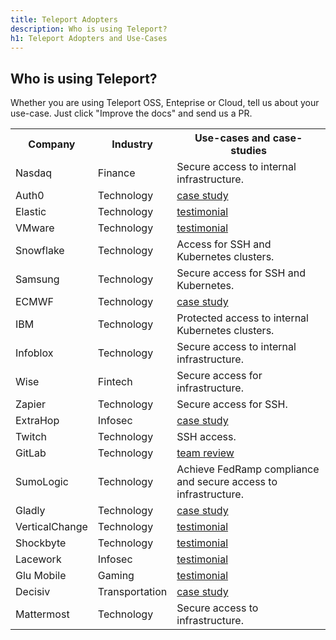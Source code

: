 ```yaml
---
title: Teleport Adopters
description: Who is using Teleport?
h1: Teleport Adopters and Use-Cases
---
```


## Who is using Teleport?

Whether you are using Teleport OSS, Enteprise or Cloud, tell us about your use-case.
Just click "Improve the docs" and send us a PR.

<table>
  <tr>
    <th>Company</th>
    <th>Industry</th>
    <th>Use-cases and case-studies</th>
  </tr>

  <tr>
    <td>Nasdaq</td>
    <td>Finance</td>
    <td>Secure access to internal infrastructure.</td>
  </tr>

  <tr>
    <td>Auth0</td>
    <td>Technology</td>
    <td><a href="https://goteleport.com/case-study/auth0/">case study</a></td>
  </tr>

  <tr>
    <td>Elastic</td>
    <td>Technology</td>
    <td><a href="https://goteleport.com/case-study/elastic-testimonial/">testimonial</a></td>
  </tr>

  <tr>
    <td>VMware</td>
    <td>Technology</td>
    <td><a href="https://goteleport.com/case-study/vmware-testimonial/">testimonial</a></td>
  </tr>

  <tr>
    <td>Snowflake</td>
    <td>Technology</td>
    <td>Access for SSH and Kubernetes clusters.</td>
  </tr>

  <tr>
    <td>Samsung</td>
    <td>Technology</td>
    <td>Secure access for SSH and Kubernetes.</td>
  </tr>

  <tr>
    <td>ECMWF</td>
    <td>Technology</td>
    <td><a href="https://goteleport.com/case-study/ecmwf/">case study</a></td>
  </tr>

  <tr>
    <td>IBM</td>
    <td>Technology</td>
    <td>Protected access to internal Kubernetes clusters.</td>
  </tr>

  <tr>
    <td>Infoblox</td>
    <td>Technology</td>
    <td>Secure access to internal infrastructure.</td>
  </tr>

  <tr>
    <td>Wise</td>
    <td>Fintech</td>
    <td>Secure access for infrastructure.</td>
  </tr>

  <tr>
    <td>Zapier</td>
    <td>Technology</td>
    <td>Secure access for SSH.</td>
  </tr>

  <tr>
    <td>ExtraHop</td>
    <td>Infosec</td>
    <td><a href="https://goteleport.com/case-study/extrahop/">case study</a></td>
  </tr>

  <tr>
    <td>Twitch</td>
    <td>Technology</td>
    <td>SSH access.</td>
  </tr>

  <tr>
    <td>GitLab</td>
    <td>Technology</td>
    <td><a href="https://gitlab.com/gitlab-com/gl-infra/infrastructure/-/issues/11568#note_451982812">team review</a></td>
  </tr>

  <tr>
    <td>SumoLogic</td>
    <td>Technology</td>
    <td>Achieve FedRamp compliance and secure access to infrastructure.</td>
  </tr>

  <tr>
    <td>Gladly</td>
    <td>Technology</td>
    <td><a href="https://goteleport.com/case-study/gladly/">case study</a></td>
  </tr>

  <tr>
    <td>VerticalChange</td>
    <td>Technology</td>
    <td><a href="https://goteleport.com/case-study/verticalchange-testimonial/">testimonial</a></td>
  </tr>

  <tr>
    <td>Shockbyte</td>
    <td>Technology</td>
    <td><a href="https://goteleport.com/case-study/shockbyte-testimonial/">testimonial</a></td>
  </tr>

  <tr>
    <td>Lacework</td>
    <td>Infosec</td>
    <td><a href="https://goteleport.com/case-study/lacework-testimonial/">testimonial</a></td>
  </tr>

  <tr>
    <td>Glu Mobile</td>
    <td>Gaming</td>
    <td><a href="https://goteleport.com/case-study/glumobile-testimonial/">testimonial</a></td>
  </tr>

  <tr>
    <td>Decisiv</td>
    <td>Transportation</td>
    <td><a href="https://goteleport.com/case-study/decisiv/">case study</a></td>
  </tr>

  <tr>
    <td>Mattermost</td>
    <td>Technology</td>
    <td>Secure access to infrastructure.</td>
  </tr>
</table>
